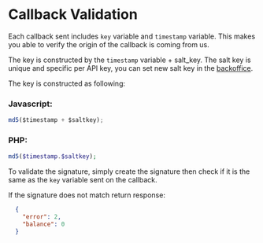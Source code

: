 # Callback Validation
Each callback sent includes `key` variable and `timestamp` variable. This makes you able to verify the origin of the callback is coming from us.

The key is constructed by the `timestamp` variable + salt_key. The salt key is unique and specific per API key, you can set new salt key in the [backoffice]('/2-backoffice').

The key is constructed as following:

### Javascript:
```js
md5($timestamp + $saltkey);
```

### PHP:
```php
md5($timestamp.$saltkey);
```

To validate the signature, simply create the signature then check if it is the same as the `key` variable sent on the callback.

If the signature does not match return response:
```json
  {
    "error": 2,
    "balance": 0
  }
```